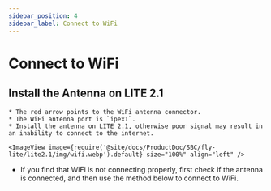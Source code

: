 ```yaml
---
sidebar_position: 4
sidebar_label: Connect to WiFi
---
```




# Connect to WiFi

## Install the Antenna on LITE 2.1

    * The red arrow points to the WiFi antenna connector.
    * The WiFi antenna port is `ipex1`.
    * Install the antenna on LITE 2.1, otherwise poor signal may result in an inability to connect to the internet.

    <ImageView image={require('@site/docs/ProductDoc/SBC/fly-lite/lite2.1/img/wifi.webp').default} size="100%" align="left" />  

* If you find that WiFi is not connecting properly, first check if the antenna is connected, and then use the method below to connect to WiFi.

<WIFI />